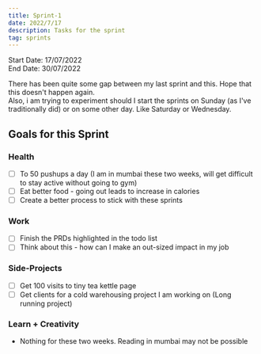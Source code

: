```yaml
---
title: Sprint-1
date: 2022/7/17
description: Tasks for the sprint
tag: sprints
---
```


Start Date: 17/07/2022 \
End Date: 30/07/2022

There has been quite some gap between my last sprint and this. Hope that this doesn't happen again.\
Also, i am trying to experiment should I start the sprints on Sunday (as I've traditionally did) or on some other day. Like Saturday or Wednesday.

## Goals for this Sprint

### Health

- [ ] To 50 pushups a day (I am in mumbai these two weeks, will get difficult to stay active without going to gym)
- [ ] Eat better food - going out leads to increase in calories
- [ ] Create a better process to stick with these sprints 

### Work

- [ ] Finish the PRDs highlighted in the todo list
- [ ] Think about this - how can I make an out-sized impact in my job

### Side-Projects

- [ ] Get 100 visits to tiny tea kettle page
- [ ] Get clients for a cold warehousing project I am working on (Long running project)

### Learn + Creativity

- Nothing for these two weeks. Reading in mumbai may not be possible
